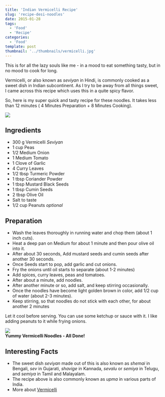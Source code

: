 ```yaml
---
title: 'Indian Vermicelli Recipe'
slug: 'recipe-desi-noodles'
date: 2015-01-28
tags:
  - 'Food'
  - 'Recipe'
categories:
  - 'Food'
template: post
thumbnail: '../thumbnails/vermicelli.jpg'
---
```


This is for all the lazy souls like me - in a mood to eat something
tasty, but in no mood to cook for long.

Vermicelli, or also known as _seviyan_ in Hindi, is commonly cooked as a
sweet dish in Indian subcontinent. As I try to be away from all things
sweet, I came across this recipe which uses this in a quite spicy
flavor.

So, here is my super quick and tasty recipe for these noodles. It takes
less than 12 minutes ( 4 Minutes Preparation + 8 Minutes Cooking).

<div class='Image__Small'>
  <img src='https://res.cloudinary.com/sadanandsingh/image/upload/v1496963332/desiNoodles_s0ez5g.jpg' />
</div>

## Ingredients

- 300 g Vermicelli _Seviyan_
- 1 cup Peas
- 1/2 Medium Onion
- 1 Medium Tomato
- 1 Clove of Garlic
- 4 Curry Leaves
- 1/2 tbsp Turmeric Powder
- 1 tbsp Coriander Powder
- 1 tbsp Mustard Black Seeds
- 1 tbsp Cumin Seeds
- 2 tbsp Olive Oil
- Salt to taste
- 1/2 cup Peanuts _optional_

## Preparation

- Wash the leaves thoroughly in running water and chop them (about 1
  inch cuts).
- Heat a deep pan on Medium for about 1 minute and then pour olive oil
  into it.
- After about 30 seconds, Add mustard seeds and cumin seeds after
  another 30 seconds.
- Once Seeds start to pop, add garlic and cut onions.
- Fry the onions until oil starts to separate (about 1-2 minutes)
- Add spices, curry leaves, peas and tomatoes.
- After about a minute, add noodles.
- After another minute or so, add salt, and keep stirring
  occasionally.
- Once the noodles have become light golden brown in color, add 1/2
  cup of water (about 2-3 minutes).
- Keep stirring, so that noodles do not stick with each other, for
  about another 2 minutes

Let it cool before serving. You can use some ketchup or sauce with it.
I like adding peanuts to it while frying onions.

<div class='Image__Small'>
  <img src='https://res.cloudinary.com/sadanandsingh/image/upload/v1496963332/desiNoodles_final_tqeyey.jpg' />
  <figcaption>
    <strong>Yummy Vermicelli Noodles - All Done!</strong>
  </figcaption>
</div>

## Interesting Facts

- The sweet dish _seviyan_ made out of this is also known as _shemai_
  in Bengali, _sev_ in Gujarati, _shavige_ in Kannada, _sevalu_ or
  _semiya_ in Telugu, and _semiya_ in Tamil and Malayalam.
- The recipe above is also commonly known as _upma_ in various parts
  of India.
- More about [Vermicelli](https://en.wikipedia.org/wiki/Vermicelli)
